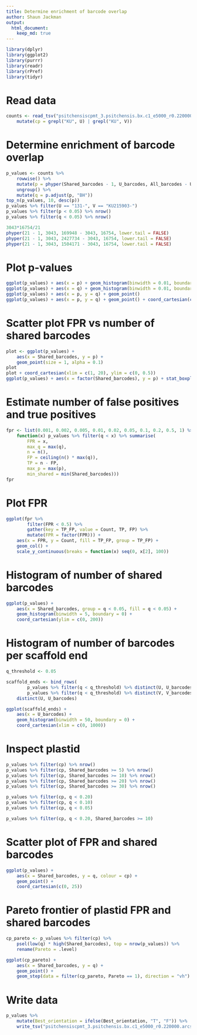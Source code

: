 ```yaml
---
title: Determine enrichment of barcode overlap
author: Shaun Jackman
output:
  html_document:
    keep_md: true
---
```


```r
library(dplyr)
library(ggplot2)
library(purrr)
library(readr)
library(rPref)
library(tidyr)
```

# Read data
```r
counts <- read_tsv("psitchensiscpmt_3.psitchensis.bx.c1_e5000_r0.220000.arcs.dist.tsv") %>%
	mutate(cp = grepl("KU", U) | grepl("KU", V))
```

# Determine enrichment of barcode overlap
```r
p_values <- counts %>%
	rowwise() %>%
	mutate(p = phyper(Shared_barcodes - 1, U_barcodes, All_barcodes - U_barcodes, V_barcodes, lower.tail = FALSE)) %>%
	ungroup() %>%
	mutate(q = p.adjust(p, "BH"))
top_n(p_values, 10, desc(p))
p_values %>% filter(U == "131-", V == "KU215903-")
p_values %>% filter(p < 0.05) %>% nrow()
p_values %>% filter(q < 0.05) %>% nrow()

3043*16754/21
phyper(21 - 1, 3043, 169948 - 3043, 16754, lower.tail = FALSE)
phyper(21 - 1, 3043, 2427734 - 3043, 16754, lower.tail = FALSE)
phyper(21 - 1, 3043, 1504171 - 3043, 16754, lower.tail = FALSE)
```

# Plot p-values
```r
ggplot(p_values) + aes(x = p) + geom_histogram(binwidth = 0.01, boundary = 0)
ggplot(p_values) + aes(x = q) + geom_histogram(binwidth = 0.01, boundary = 0)
ggplot(p_values) + aes(x = p, y = q) + geom_point()
ggplot(p_values) + aes(x = p, y = q) + geom_point() + coord_cartesian(c(0, 0.05))
```

# Scatter plot FPR vs number of shared barcodes
```r
plot <- ggplot(p_values) +
	aes(x = Shared_barcodes, y = p) +
	geom_point(size = 1, alpha = 0.1)
plot
plot + coord_cartesian(xlim = c(1, 20), ylim = c(0, 0.5))
ggplot(p_values) + aes(x = factor(Shared_barcodes), y = p) + stat_boxplot() + coord_cartesian(xlim = c(1, 20))
```

# Estimate number of false positives and true positives
```r
fpr <- list(0.001, 0.002, 0.005, 0.01, 0.02, 0.05, 0.1, 0.2, 0.5, 1) %>% map_df(
	function(x) p_values %>% filter(q < x) %>% summarise(
		FPR = x,
		max_q = max(q),
		n = n(),
		FP = ceiling(n() * max(q)),
		TP = n - FP,
		max_p = max(p),
		min_shared = min(Shared_barcodes)))
fpr
```

# Plot FPR
```r
ggplot(fpr %>%
		filter(FPR < 0.5) %>%
		gather(key = TP_FP, value = Count, TP, FP) %>%
		mutate(FPR = factor(FPR))) +
	aes(x = FPR, y = Count, fill = TP_FP, group = TP_FP) +
	geom_col() +
	scale_y_continuous(breaks = function(x) seq(0, x[2], 100))
```

# Histogram of number of shared barcodes
```r
ggplot(p_values) +
	aes(x = Shared_barcodes, group = q < 0.05, fill = q < 0.05) +
	geom_histogram(binwidth = 5, boundary = 0) +
	coord_cartesian(ylim = c(0, 200))
```

# Histogram of number of barcodes per scaffold end
```r
q_threshold <- 0.05

scaffold_ends <- bind_rows(
		p_values %>% filter(q < q_threshold) %>% distinct(U, U_barcodes),
		p_values %>% filter(q < q_threshold) %>% distinct(V, V_barcodes) %>% rename(U = V, U_barcodes = V_barcodes)) %>%
	distinct(U, U_barcodes)

ggplot(scaffold_ends) +
	aes(x = U_barcodes) +
	geom_histogram(binwidth = 50, boundary = 0) +
	coord_cartesian(xlim = c(0, 1000))
```

# Inspect plastid
```r
p_values %>% filter(cp) %>% nrow()
p_values %>% filter(cp, Shared_barcodes >= 5) %>% nrow()
p_values %>% filter(cp, Shared_barcodes >= 10) %>% nrow()
p_values %>% filter(cp, Shared_barcodes >= 20) %>% nrow()
p_values %>% filter(cp, Shared_barcodes >= 30) %>% nrow()

p_values %>% filter(cp, q < 0.20)
p_values %>% filter(cp, q < 0.10)
p_values %>% filter(cp, q < 0.05)

p_values %>% filter(cp, q < 0.20, Shared_barcodes >= 10)
```

# Scatter plot of FPR and shared barcodes
```r
ggplot(p_values) +
	aes(x = Shared_barcodes, y = q, colour = cp) +
	geom_point() +
	coord_cartesian(c(0, 25))
```

# Pareto frontier of plastid FPR and shared barcodes
```r
cp_pareto <- p_values %>% filter(cp) %>%
	psel(low(q) * high(Shared_barcodes), top = nrow(p_values)) %>%
	rename(Pareto = .level)

ggplot(cp_pareto) +
	aes(x = Shared_barcodes, y = q) +
	geom_point() +
	geom_step(data = filter(cp_pareto, Pareto == 1), direction = "vh")
```

# Write data
```r
p_values %>%
	mutate(Best_orientation = ifelse(Best_orientation, "T", "F")) %>%
	write_tsv("psitchensiscpmt_3.psitchensis.bx.c1_e5000_r0.220000.arcs.dist.p.tsv")
```
